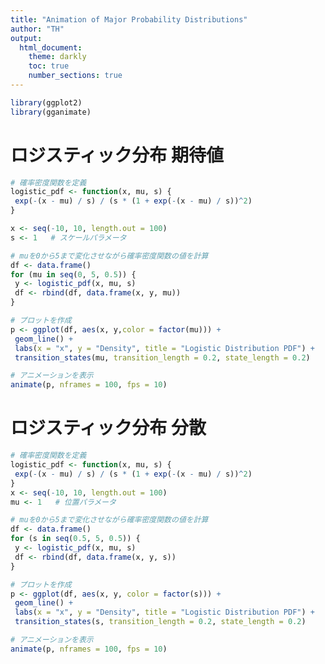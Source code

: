 ```yaml
---
title: "Animation of Major Probability Distributions"
author: "TH"
output:
  html_document:
    theme: darkly
    toc: true
    number_sections: true
---
```


```r
library(ggplot2)
library(gganimate)
```



# ロジスティック分布 期待値
```r
# 確率密度関数を定義
logistic_pdf <- function(x, mu, s) {
 exp(-(x - mu) / s) / (s * (1 + exp(-(x - mu) / s))^2)
}

x <- seq(-10, 10, length.out = 100)
s <- 1   # スケールパラメータ

# muを0から5まで変化させながら確率密度関数の値を計算
df <- data.frame()
for (mu in seq(0, 5, 0.5)) {
 y <- logistic_pdf(x, mu, s)
 df <- rbind(df, data.frame(x, y, mu))
}

# プロットを作成
p <- ggplot(df, aes(x, y,color = factor(mu))) +
 geom_line() +
 labs(x = "x", y = "Density", title = "Logistic Distribution PDF") +
 transition_states(mu, transition_length = 0.2, state_length = 0.2)

# アニメーションを表示
animate(p, nframes = 100, fps = 10)
```


# ロジスティック分布 分散
```r
# 確率密度関数を定義
logistic_pdf <- function(x, mu, s) {
 exp(-(x - mu) / s) / (s * (1 + exp(-(x - mu) / s))^2)
}
x <- seq(-10, 10, length.out = 100)
mu <- 1   # 位置パラメータ

# muを0から5まで変化させながら確率密度関数の値を計算
df <- data.frame()
for (s in seq(0.5, 5, 0.5)) {
 y <- logistic_pdf(x, mu, s)
 df <- rbind(df, data.frame(x, y, s))
}

# プロットを作成
p <- ggplot(df, aes(x, y, color = factor(s))) +
 geom_line() +
 labs(x = "x", y = "Density", title = "Logistic Distribution PDF") +
 transition_states(s, transition_length = 0.2, state_length = 0.2)

# アニメーションを表示
animate(p, nframes = 100, fps = 10)
```


